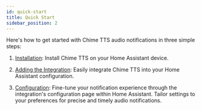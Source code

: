 ```yaml
---
id: quick-start
title: Quick Start
sidebar_position: 2
---
```


Here's how to get started with Chime TTS audio notifications in three simple steps:

1. [Installation](./installing-chime-tts): Install Chime TTS on your Home Assistant device.

2. [Adding the Integration](./adding-the-integration): Easily integrate Chime TTS into your Home Assistant configuration.

3. [Configuration](./configuration): Fine-tune your notification experience through the integration's configuration page within Home Assistant. Tailor settings to your preferences for precise and timely audio notifications.
